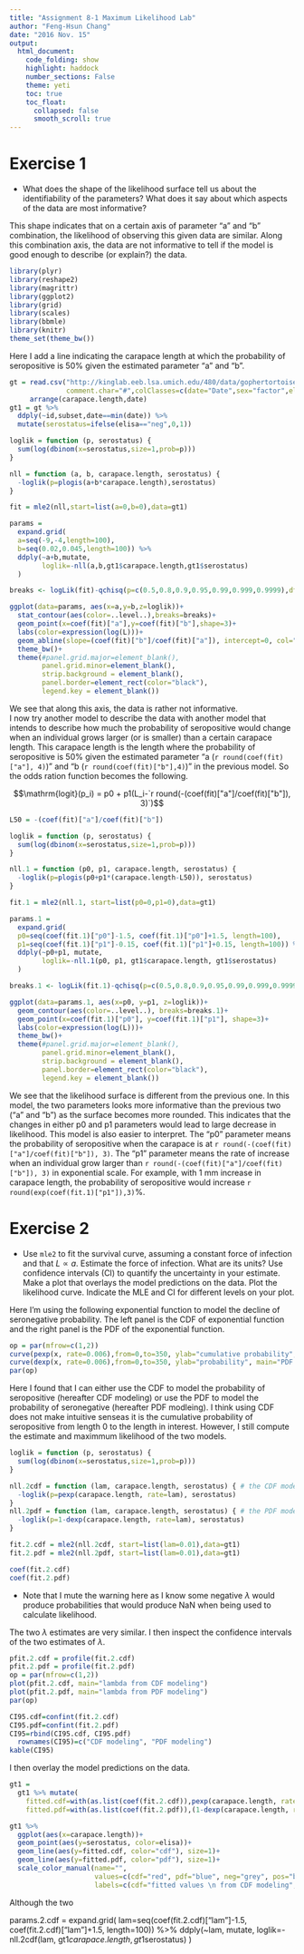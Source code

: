 ```yaml
---
title: "Assignment 8-1 Maximum Likelihood Lab"
author: "Feng-Hsun Chang"
date: "2016 Nov. 15"
output: 
  html_document:
    code_folding: show
    highlight: haddock
    number_sections: False
    theme: yeti
    toc: true
    toc_float:
      collapsed: false
      smooth_scroll: true
---
```


\newcommand\loglik{\ell}

# Exercise 1

* What does the shape of the likelihood surface tell us about the identifiability of the parameters? What does it say about which aspects of the data are most informative?

This shape indicates that on a certain axis of parameter "a" and "b" combination, the likelihood of observing this given data are similar. Along this combination axis, the data are not informative to tell if the model is good enough to describe (or explain?) the data. 

```r
library(plyr)
library(reshape2)
library(magrittr)
library(ggplot2)
library(grid)
library(scales)
library(bbmle)
library(knitr)
theme_set(theme_bw())
```

Here I add a line indicating the carapace length at which the probability of seropositive is 50% given the estimated parameter "a" and "b". 

```r
gt = read.csv("http://kinglab.eeb.lsa.umich.edu/480/data/gophertortoise.csv",
              comment.char="#",colClasses=c(date="Date",sex="factor",elisa="factor")) %>%
     arrange(carapace.length,date)
gt1 = gt %>% 
  ddply(~id,subset,date==min(date)) %>% 
  mutate(serostatus=ifelse(elisa=="neg",0,1))

loglik = function (p, serostatus) {
  sum(log(dbinom(x=serostatus,size=1,prob=p)))
}

nll = function (a, b, carapace.length, serostatus) {
  -loglik(p=plogis(a+b*carapace.length),serostatus)
}

fit = mle2(nll,start=list(a=0,b=0),data=gt1)

params = 
  expand.grid(
  a=seq(-9,-4,length=100),
  b=seq(0.02,0.045,length=100)) %>%
  ddply(~a+b,mutate,
        loglik=-nll(a,b,gt1$carapace.length,gt1$serostatus)
  )  

breaks <- logLik(fit)-qchisq(p=c(0.5,0.8,0.9,0.95,0.99,0.999,0.9999),df=2)/2

ggplot(data=params, aes(x=a,y=b,z=loglik))+
  stat_contour(aes(color=..level..),breaks=breaks)+
  geom_point(x=coef(fit)["a"],y=coef(fit)["b"],shape=3)+
  labs(color=expression(log(L)))+
  geom_abline(slope=(coef(fit)["b"]/coef(fit)["a"]), intercept=0, col="red", size=1)+
  theme_bw()+
  theme(#panel.grid.major=element_blank(),
        panel.grid.minor=element_blank(),
        strip.background = element_blank(),
        panel.border=element_rect(color="black"),
        legend.key = element_blank())
```

We see that along this axis, the data is rather not informative.  
I now try another model to describe the data with another model that intends to describe how much the probability of seropositive would change when an individual grows larger (or is smaller) than a certain carapace length. This carapace length is the length where the probability of seropositive is 50% given the estimated parameter "a (`r round(coef(fit)["a"], 4)`)" and "b (`r round(coef(fit)["b"],4)`)" in the previous model. So the odds ration function becomes the following. 

$$\mathrm{logit}(p_i) = p0 + p1(L_i-`r round(-(coef(fit)["a"]/coef(fit)["b"]), 3)`)$$

```r
L50 = -(coef(fit)["a"]/coef(fit)["b"])

loglik = function (p, serostatus) {
  sum(log(dbinom(x=serostatus,size=1,prob=p)))
}

nll.1 = function (p0, p1, carapace.length, serostatus) {
  -loglik(p=plogis(p0+p1*(carapace.length-L50)), serostatus)
}

fit.1 = mle2(nll.1, start=list(p0=0,p1=0),data=gt1)

params.1 = 
  expand.grid(
  p0=seq(coef(fit.1)["p0"]-1.5, coef(fit.1)["p0"]+1.5, length=100),
  p1=seq(coef(fit.1)["p1"]-0.15, coef(fit.1)["p1"]+0.15, length=100)) %>%
  ddply(~p0+p1, mutate,
        loglik=-nll.1(p0, p1, gt1$carapace.length, gt1$serostatus)
  )  

breaks.1 <- logLik(fit.1)-qchisq(p=c(0.5,0.8,0.9,0.95,0.99,0.999,0.9999),df=2)/2

ggplot(data=params.1, aes(x=p0, y=p1, z=loglik))+
  geom_contour(aes(color=..level..), breaks=breaks.1)+
  geom_point(x=coef(fit.1)["p0"], y=coef(fit.1)["p1"], shape=3)+
  labs(color=expression(log(L)))+
  theme_bw()+
  theme(#panel.grid.major=element_blank(),
        panel.grid.minor=element_blank(),
        strip.background = element_blank(),
        panel.border=element_rect(color="black"),
        legend.key = element_blank())
```

We see that the likelihood surface is different from the previous one. In this model, the two parameters looks more informative than the previous two ("a" and "b") as the surface becomes more rounded. This indicates that the changes in either p0 and p1 parameters would lead to large decrease in likelihood. This model is also easier to interpret. The "p0" parameter means the probability of seropositive when the carapace is at `r round(-(coef(fit)["a"]/coef(fit)["b"]), 3)`. The "p1" parameter means the rate of increase when an individual grow larger than `r round(-(coef(fit)["a"]/coef(fit)["b"]), 3)` in exponential scale. For example, with 1 mm increase in carapace length, the probability of seropositive would increase `r round(exp(coef(fit.1)["p1"]),3)`%. 

# Exercise 2

* Use `mle2` to fit the survival curve, assuming a constant force of infection and that $L \propto a$. Estimate the force of infection.  What are its units? Use confidence intervals (CI) to quantify the uncertainty in your estimate. Make a plot that overlays the model predictions on the data. Plot the likelihood curve. Indicate the MLE and CI for different levels on your plot.

Here I'm using the following exponential function to model the decline of seronegative probability. The left panel is the CDF of exponential function and the right panel is the PDF of the exponential function. 

```r
op = par(mfrow=c(1,2))
curve(pexp(x, rate=0.006),from=0,to=350, ylab="cumulative probability", main="CDF of exponential distribution")
curve(dexp(x, rate=0.006),from=0,to=350, ylab="probability", main="PDF of exponential distribution")
par(op)
```

Here I found that I can either use the CDF to model the probability of seropositive (hereafter CDF modeling) or use the PDF to model the probability of seronegative (hereafter PDF modleing). I think using CDF does not make intuitive senseas it is the cumulative probability of seropositive from length 0 to the length in interest. However, I still compute the estimate and maximmum likelihood of the two models. 

```r
loglik = function (p, serostatus) {
  sum(log(dbinom(x=serostatus,size=1,prob=p)))
}

nll.2cdf = function (lam, carapace.length, serostatus) { # the CDF modeling
  -loglik(p=pexp(carapace.length, rate=lam), serostatus)
}
nll.2pdf = function (lam, carapace.length, serostatus) { # the PDF modeling
  -loglik(p=1-dexp(carapace.length, rate=lam), serostatus)
}

fit.2.cdf = mle2(nll.2cdf, start=list(lam=0.01),data=gt1)
fit.2.pdf = mle2(nll.2pdf, start=list(lam=0.01),data=gt1)

coef(fit.2.cdf)
coef(fit.2.pdf)
```

* Note that I mute the warning here as I know some negative $\lambda$ would produce probabilities that would produce NaN when being used to calculate likelihood.

The two $\lambda$ estimates are very similar. I then inspect the confidence intervals of the two estimates of $\lambda$.

```r
pfit.2.cdf = profile(fit.2.cdf)
pfit.2.pdf = profile(fit.2.pdf)
op = par(mfrow=c(1,2))
plot(pfit.2.cdf, main="lambda from CDF modeling")
plot(pfit.2.pdf, main="lambda from PDF modeling")
par(op)

CI95.cdf=confint(fit.2.cdf)
CI95.pdf=confint(fit.2.pdf)
CI95=rbind(CI95.cdf, CI95.pdf)
  rownames(CI95)=c("CDF modeling", "PDF modeling")
kable(CI95)
```

I then overlay the model predictions on the data.

```r
gt1 = 
  gt1 %>% mutate(
    fitted.cdf=with(as.list(coef(fit.2.cdf)),pexp(carapace.length, rate=lam)),
    fitted.pdf=with(as.list(coef(fit.2.pdf)),(1-dexp(carapace.length, rate=lam))))

gt1 %>%
  ggplot(aes(x=carapace.length))+
  geom_point(aes(y=serostatus, color=elisa))+
  geom_line(aes(y=fitted.cdf, color="cdf"), size=1)+
  geom_line(aes(y=fitted.pdf, color="pdf"), size=1)+
  scale_color_manual(name="", 
                     values=c(cdf="red", pdf="blue", neg="grey", pos="black"),
                     labels=c(cdf="fitted values \n from CDF modeling", pdf="fitted values \n from PDF modeling",      neg="seronegative", negpos="seropositive"))
```


Although the two 


params.2.cdf = 
  expand.grid(
  lam=seq(coef(fit.2.cdf)["lam"]-1.5, coef(fit.2.cdf)["lam"]+1.5, length=100)) %>%
  ddply(~lam, mutate,
        loglik=-nll.2cdf(lam, gt1$carapace.length, gt1$serostatus)
  )  